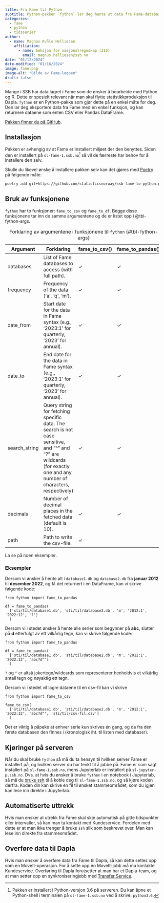 ```yaml
---
title: Fra Fame til Python
subtitle: Python-pakken `fython` lar deg hente ut data fra Fame-databaser.
categories:
  - fame
  - python
  - tidsserier
author:
  - name: Magnus Kvåle Helliesen
    affiliation: 
      - name: Seksjon for nasjonalregnskap (210)
        email: magnus.helliesen@ssb.no
date: "01/12/2024"
date-modified: "01/16/2024"
image: fame.png
image-alt: "Bilde av Fame-logoen"
draft: false
---
```


Mange i SSB har data lagret i Fame som de ønsker å bearbeide med Python og R. Dette er spesielt relevant når man skal flytte statistikkproduksjon til Dapla. `fython` er en Python-pakke som gjør dette på en enkel måte for deg. Den lar deg eksportere data fra Fame med en enkel funksjon, og kan returnere dataene som enten CSV eller Pandas DataFrame. 

[Pakken finner du på GitHub](https://github.com/statisticsnorway/ssb-fame-to-python).

## Installasjon

Pakken er avhengig av at Fame er installert miljøet der den benyttes. Siden den er installert på `sl-fame-1.ssb.no`^[Pakken er installert i Python-versjon 3.6 på serveren. Du kan åpne et Python-shell i terminalen på `sl-fame-1.ssb.no` ved å skrive: `python3.6`.]  så vil de færreste har behov for å installere den selv. 

Skulle du likevel ønske å installere pakken selv kan det gjøres med [Poetry](https://python-poetry.org/) på følgende måte:

```.bash
poetry add git+https://github.com/statisticsnorway/ssb-fame-to-python.git
```

## Bruk av funksjonene

`fython` har to funksjoner: `fame_to_csv` og `fame_to_df`. Begge disse funksjonene tar inn de samme argumentene og de er listet opp i @tbl-fython-args.

| Argument      | Forklaring                                                                                          | fame_to_csv() | fame_to_pandas() |
| ------------- | --------------------------------------------------------------------------------------------------- | ------------- | ---------------- |
| databases     | List of Fame databases to access (with full path).                                                  | ✓             | ✓                |
| frequency     | Frequency of the data ('a', 'q', 'm').                                                              | ✓             | ✓                |
| date_from     | Start date for the data in Fame syntax (e.g., '2023:1' for quarterly, '2023' for annual).           | ✓             | ✓                |
| date_to       | End date for the data in Fame syntax (e.g., '2023:1' for quarterly, '2023' for annual).             | ✓             | ✓                |
| search_string | Query string for fetching specific data. The search is not case sensitive, and "^" and "?" are wildcards (for exactly one and any number of characters, respectively) | ✓             | ✓                |
| decimals      | Number of decimal places in the fetched data (default is 10).                                       | ✓             | ✓                |
| path          | Path to write the csv-file.                                                                         | ✓             |                  |                                                                                                         |
: Forklaring av argumentene i funksjonene til `fython` {#tbl-fython-args}

La se på noen eksempler. 

### Eksempler

Dersom vi ønsker å hente alt i `database1.db` og `database2.db` fra **januar 2012** til **desember 2022**, og få det returnert i en DataFrame, kan vi skrive følgende kode:

```.python
from fython import fame_to_pandas

df = fame_to_pandas(
  ['sti/til/database1.db', 'sti/til/database2.db', 'm', '2012:1', '2022:12', '?']
  )
```
Dersom vi i stedet ønsker å hente alle serier som begynner på **abc**, slutter på **d** etterfulgt av ett vilkårlig tegn, kan vi skrive følgende kode: 

```.python
from fython import fame_to_pandas

df = fame_to_pandas(
  ['sti/til/database1.db', 'sti/til/database2.db', 'm', '2012:1', '2022:12', 'abc?d^']
  )
```

`?` og `^` er altså jokertegn/wildcards som representerer henholdvis et vilkårlig antall tegn og nøyaktig ett tegn. 

Dersom vi i stedet vil lagre dataene til en csv-fil kan vi skrive 

```.python
from fython import fame_to_csv

fame_to_csv(
  ['sti/til/database1.db', 'sti/til/database2.db', 'm', '2012:1', '2022:12', 'abc?d^', 'sti/til/csv-fil.csv']
  )
```

::: {.callout-warning}
Det er viktig å påpeke at enhver serie kun skrives én gang, og da fra den første databasen den finnes i (kronologisk iht. til listen med databaser). 
:::



## Kjøringer på serveren

Når du skal bruke `fython` så må du ta hensyn til hvilken server Fame er installert på, og hvilken server du har tenkt til å jobbe på. Fame er som sagt installert på `sl-fame-1.ssb.no`, mens Jupyterlab er installert på `sl-jupyter-p.ssb.no`. Dvs. at hvis du ønsker å bruke `fython` i en notebook i Jupyterlab, så må du [bruke ssh](https://ubiquitous-doodle-n15e62e.pages.github.io/posts/ssh-onprem/) til å koble deg til `sl-fame-1.ssb.no`, og så kjøre koden derfra. Koden din kan skrive en fil til ønsket stammeområdet, som du igjen kan lese inn direkte i Jupyterlab. 

## Automatiserte uttrekk

Hvis man ønsker at utrekk fra Fame skal skje automatisk på gitte tidspunkter eller intervaller, så kan man ta kontakt med Kundeservice. Fordelen med dette er at man ikke trenger å bruke `ssh` slik som beskrevet over. Man kan lese inn direkte fra stammeområdet.

## Overføre data til Dapla

Hvis man ønsker å overføre data fra Fame til Dapla, så kan dette settes opp som en MoveIt-operasjon. For å sette opp en MoveIt-jobb må ma kontakte Kundeservice. Overføring til Dapla forutsetter at man har et Dapla-team, og at man setter opp en synkroniseringjobb med [Transfer Service](../../../statistikkere/transfer-service.html).







